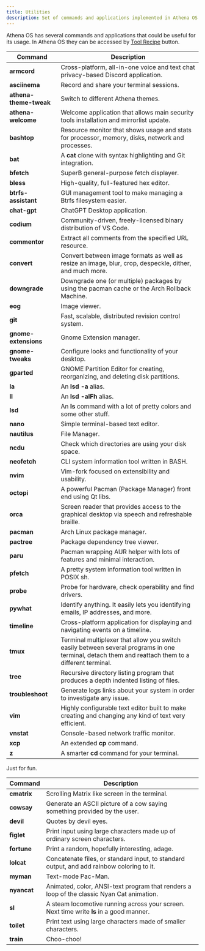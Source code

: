 ```yaml
---
title: Utilities
description: Set of commands and applications implemented in Athena OS.
---
```


Athena OS has several commands and applications that could be useful for its usage. In Athena OS they can be accessed by [Tool Recipe](/en/resources/athena-welcome/#tool-recipe) button. 

| Command | Description |
| ------- | ----------- |
| **armcord** | Cross-platform, all-in-one voice and text chat privacy-based Discord application. |
| **asciinema** | Record and share your terminal sessions. |
| **athena-theme-tweak** | Switch to different Athena themes. |
| **athena-welcome** | Welcome application that allows main security tools installation and mirrorlist update. |
| **bashtop** | Resource monitor that shows usage and stats for processor, memory, disks, network and processes. |
| **bat** | A **cat** clone with syntax highlighting and Git integration. |
| **bfetch** | SuperB general-purpose fetch displayer. |
| **bless** | High-quality, full-featured hex editor. |
| **btrfs-assistant** | GUI management tool to make managing a Btrfs filesystem easier. |
| **chat-gpt** | ChatGPT Desktop application. |
| **codium** |  Community-driven, freely-licensed binary distribution of VS Code. |
| **commentor** | Extract all comments from the specified URL resource. |
| **convert** | Convert between image formats as well as resize an image, blur, crop, despeckle, dither, and much more. |
| **downgrade** | Downgrade one (or multiple) packages by using the pacman cache or the Arch Rollback Machine. |
| **eog** | Image viewer. |
| **git** | Fast, scalable, distributed revision control system. |
| **gnome-extensions** | Gnome Extension manager. |
| **gnome-tweaks** | Configure looks and functionality of your desktop. |
| **gparted** | GNOME Partition Editor for creating, reorganizing, and deleting disk partitions. |
| **la** | An **lsd -a** alias. |
| **ll** | An **lsd -alFh** alias. |
| **lsd** | An **ls** command with a lot of pretty colors and some other stuff. |
| **nano** | Simple terminal-based text editor. |
| **nautilus** | File Manager. |
| **ncdu** | Check which directories are using your disk space. |
| **neofetch** | CLI system information tool written in BASH. |
| **nvim** | Vim-fork focused on extensibility and usability. |
| **octopi** | A powerful Pacman (Package Manager) front end using Qt libs. |
| **orca** | Screen reader that provides access to the graphical desktop via speech and refreshable braille. |
| **pacman** | Arch Linux package manager. |
| **pactree** | Package dependency tree viewer. |
| **paru** | Pacman wrapping AUR helper with lots of features and minimal interaction. |
| **pfetch** | A pretty system information tool written in POSIX sh. |
| **probe** | Probe for hardware, check operability and find drivers. |
| **pywhat** | Identify anything. It easily lets you identifying emails, IP addresses, and more. |
| **timeline** | Cross-platform application for displaying and navigating events on a timeline. |
| **tmux** | Terminal multiplexer that allow you switch easily between several programs in one terminal, detach them and reattach them to a different terminal. |
| **tree** | Recursive directory listing program that produces a depth indented listing of files. |
| **troubleshoot** | Generate logs links about your system in order to investigate any issue. |
| **vim** | Highly configurable text editor built to make creating and changing any kind of text very efficient. |
| **vnstat** | Console-based network traffic monitor. |
| **xcp** | An extended **cp** command. |
| **z** | A smarter **cd** command for your terminal. |

Just for fun.

| Command | Description |
| ------- | ----------- |
| **cmatrix** | Scrolling Matrix like screen in the terminal. |
| **cowsay** | Generate an ASCII picture of a cow saying something provided by the user. |
| **devil** | Quotes by devil eyes. |
| **figlet** | Print input using large characters made up of ordinary screen characters. |
| **fortune** | Print a random, hopefully interesting, adage. |
| **lolcat** | Concatenate files, or standard input, to standard output, and add rainbow coloring to it. |
| **myman** | Text-mode Pac-Man. |
| **nyancat** | Animated, color, ANSI-text program that renders a loop of the classic Nyan Cat animation. |
| **sl** | A steam locomotive running across your screen. Next time write **ls** in a good manner. |
| **toilet** | Print text using large characters made of smaller characters. |
| **train** | Choo-choo! |

<ImageComponent />